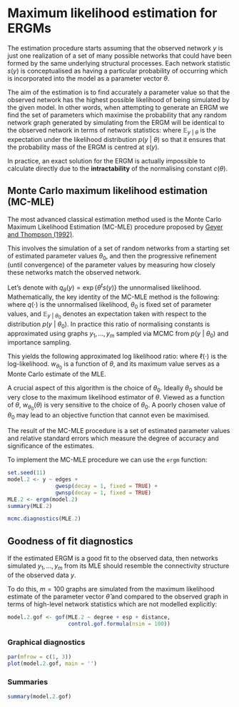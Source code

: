 # Maximum likelihood estimation for ERGMs {#MLE_ERGMs}

The estimation procedure starts assuming that the observed network $y$ is just one realization of a set of many possible networks that could have been formed by the same underlying structural processes. Each network statistic $s(y)$ is conceptualised as having a particular probability of occurring which is incorporated into the model as a parameter vector $\theta$.

The aim of the estimation is to find accurately a parameter value so that the observed network has the highest possible likelihood of being simulated by the given model. In other words, when attempting to generate an ERGM we find the set of parameters which maximise the probability that any random network graph generated by simulating from the ERGM will be identical to the observed network in terms of network statistics:
\begin{equation*}
\mathbb{E}_{y\ |\ \theta}\left[s(y)\right] = s(y)
\end{equation*}
where $\mathbb{E}_{y\ |\ \theta}$ is the expectation under the likelihood distribution $p(y\ |\ \theta)$ so that it ensures that the probability mass of the ERGM is centred at $s(y)$.

In practice, an exact solution for the ERGM is actually impossible to calculate directly due to the **intractability** of the normalising constant $c(\theta)$.



## Monte Carlo maximum likelihood estimation (MC-MLE)

The most advanced classical estimation method used is the Monte Carlo Maximum Likelihood Estimation (MC-MLE) procedure proposed by [Geyer and Thompson (1992)](http://www.jstor.org/stable/2345852). 

This involves the simulation of a set of random networks from a starting set of estimated parameter values $\theta_0$, and then the progressive refinement (until convergence) of the parameter values by measuring how closely these networks match the observed network.

Let's denote with $q_{\theta}(y) = \exp\{ \theta^t s(y) \}$ the unnormalised likelihood. Mathematically, the key identity of the MC-MLE method is the following:
\begin{align}
\frac {c(\theta)} {c(\theta_0)} 
= \mathbb{E}_{y\ |\ \theta_0} 
\left[ 
\frac {q_{\theta}(y)} {q_{\theta_0}(y)} 
\right] 
&= \sum_{y} 
\frac {q_{\theta}(y)} {q_{\theta_0}(y)} 
\frac {q_{\theta_0}(y)} {z(\theta_0)} \label{eqn:key}
\\
&\approx \frac{1}{m}\sum_{i=1}^m \exp\left\{ (\theta-\theta_0)^t s(y_i) \right\}\notag
\end{align}
where $q(\cdot)$ is the unnormalised likelihood, $\theta_0$ is fixed set of parameter 
values, and $\mathbb{E}_{y\ |\ \theta_0}$ denotes an expectation taken with respect to the 
distribution $p(y\ |\ \theta_0)$. In practice this ratio of normalising constants is 
approximated using graphs $y_1,\dots,y_m$  sampled via MCMC from $p(y\ |\ \theta_0)$ 
and importance sampling. 

This yields the following approximated log likelihood ratio:
\begin{equation} 
w_{\theta_0}(\theta)=\ell(\theta)-\ell(\theta_0) \approx (\theta - \theta_0)^t s(y) - 
\log\left[ \frac{1}{m}\sum_{i=1}^m \exp\left\{ (\theta-\theta_0)^t s(y_i) \right\} \right] 
\label{eqn:gey:thom}
\end{equation}
where $\ell(\cdot)$ is the log-likelihood. $w_{\theta_0}$ is a function of $\theta$, and 
its maximum value serves as a Monte Carlo estimate of the MLE.

A crucial aspect of this algorithm is the choice of $\theta_0$. Ideally $\theta_0$ should be very close to the maximum likelihood estimator of $\theta$. Viewed as a function of $\theta$, $w_{\theta_0}(\theta)$ is very sensitive to the choice of $\theta_0$.
A poorly chosen value of $\theta_0$ may lead to an objective function that cannot even be maximised.

The result of the MC-MLE procedure is a set of estimated parameter values and relative standard errors which measure the degree of accuracy and significance of the estimates.

To implement the MC-MLE procedure we can use the `ergm` function: 
```r
set.seed(11)
model.2 <- y ~ edges + 
               gwesp(decay = 1, fixed = TRUE) + 
               gwnsp(decay = 1, fixed = TRUE)
MLE.2 <- ergm(model.2)
summary(MLE.2)
```

```r
mcmc.diagnostics(MLE.2)
```



## Goodness of fit diagnostics {.tabset .tabset-fade}

If the estimated ERGM is a good fit to the observed data, then networks simulated $y_1, \dots, y_m$ from its MLE should resemble the connectivity structure of the observed data $y$. 

To do this, $m = 100$ graphs are simulated from the maximum likelihood estimate of the parameter vector $\hat{\theta}$ and compared to the observed graph in terms of high-level network statistics which are not modelled explicitly:
```r
model.2.gof <- gof(MLE.2 ~ degree + esp + distance,
                   control.gof.formula(nsim = 100))
```

### Graphical diagnostics
```r
par(mfrow = c(1, 3))
plot(model.2.gof, main = '')
```

### Summaries
```r
summary(model.2.gof)
```




